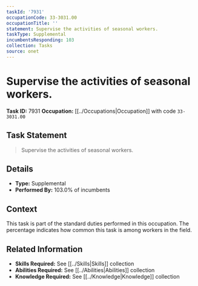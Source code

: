 ```yaml
---
taskId: '7931'
occupationCode: 33-3031.00
occupationTitle: ''
statement: Supervise the activities of seasonal workers.
taskType: Supplemental
incumbentsResponding: 103
collection: Tasks
source: onet
---
```

# Supervise the activities of seasonal workers.

**Task ID:** 7931
**Occupation:** [[../Occupations|Occupation]] with code `33-3031.00`

## Task Statement

> Supervise the activities of seasonal workers.

## Details

- **Type:** Supplemental
- **Performed By:** 103.0% of incumbents

## Context

This task is part of the standard duties performed in this occupation. The percentage indicates how common this task is among workers in the field.

## Related Information

- **Skills Required:** See [[../Skills|Skills]] collection
- **Abilities Required:** See [[../Abilities|Abilities]] collection
- **Knowledge Required:** See [[../Knowledge|Knowledge]] collection
